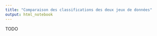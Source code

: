 ```yaml
---
title: "Comparaison des classifications des deux jeux de données"
output: html_notebook
---
```


TODO
